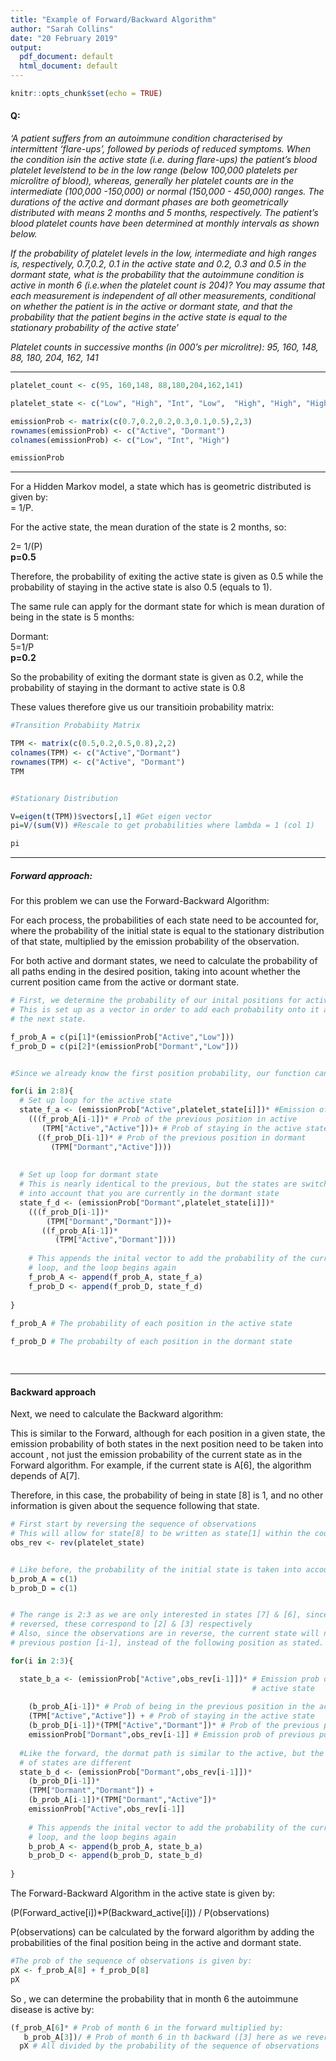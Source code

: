 ```yaml
---
title: "Example of Forward/Backward Algorithm"
author: "Sarah Collins"
date: "20 February 2019"
output:
  pdf_document: default
  html_document: default
---
```


```r
knitr::opts_chunk$set(echo = TRUE)
```


#### Q:

*'A patient suffers from an autoimmune condition characterised by intermittent ‘flare-ups’, followed by periods of reduced symptoms.  When the condition isin the active state (i.e.  during flare-ups) the patient’s blood platelet levelstend to be in the low range (below 100,000 platelets per microlitre of blood), whereas,  generally  her  platelet  counts  are  in  the  intermediate  (100,000  -150,000)  or  normal  (150,000  -  450,000)  ranges. The  durations  of  the  active  and  dormant  phases  are  both  geometrically  distributed  with  means  2 months and 5 months, respectively.  The patient’s blood platelet counts have been determined at monthly intervals as shown below.*  

*If the probability of platelet levels in the low, intermediate and high ranges is, respectively, 0.7,0.2, 0.1 in the active state and 0.2, 0.3 and 0.5 in the dormant state, what is the probability that the autoimmune condition is active in month 6 (i.e.when the platelet count is 204)?  You may assume that each measurement is independent of all other measurements, conditional on whether the patient is in the active or dormant state, and that the probability that the patient begins in the active state is equal to the stationary probability of the active state' *


*Platelet counts in successive months (in 000’s per microlitre): 95, 160, 148, 88, 180, 204, 162, 141 *


---


```r
platelet_count <- c(95, 160,148, 88,180,204,162,141)

platelet_state <- c("Low", "High", "Int", "Low",  "High", "High", "High", "Int")

emissionProb <- matrix(c(0.7,0.2,0.2,0.3,0.1,0.5),2,3)
rownames(emissionProb) <- c("Active", "Dormant")
colnames(emissionProb) <- c("Low", "Int", "High")

emissionProb
```


--- 

For a Hidden Markov model, a state which has is geometric distributed is given by:  
= 1/P.    

For the active state, the mean duration of the state is 2 months, so:    

2= 1/(P)   
**p=0.5**

Therefore, the probability of exiting the active state is given as 0.5 while the probability of staying in the active state is also 0.5 (equals to 1).

The same rule can apply for the dormant state for which is mean duration of being in the state is 5 months: 

Dormant:   
5=1/P   
**p=0.2**

So the probability of exiting the dormant state is given as 0.2, while the probability of staying in the dormant to active state is 0.8

These values therefore give us our transitioin probability matrix:

```r
#Transition Probabiity Matrix

TPM <- matrix(c(0.5,0.2,0.5,0.8),2,2)
colnames(TPM) <- c("Active","Dormant")
rownames(TPM) <- c("Active", "Dormant")
TPM


#Stationary Distribution

V=eigen(t(TPM))$vectors[,1] #Get eigen vector
pi=V/(sum(V)) #Rescale to get probabilities where lambda = 1 (col 1)

pi

```


--- 

##### Forward approach:

For this problem we can use the Forward-Backward Algorithm:

For each process, the probabilities of each state need to be accounted for, where the probability of the initial state is equal to the stationary distribution of that state, multiplied by the emission probability of the observation.   

For both active and dormant states, we need to calculate the probability of all paths ending in the desired position, taking into acount whether the current position came from the active or dormant state.

```r
# First, we determine the probability of our inital positions for active and dormant:
# This is set up as a vector in order to add each probability onto it as we move to 
# the next state.

f_prob_A = c(pi[1]*(emissionProb["Active","Low"]))
f_prob_D = c(pi[2]*(emissionProb["Dormant","Low"]))


#Since we already know the first position probability, our function can start from [2]:

for(i in 2:8){
  # Set up loop for the active state 
  state_f_a <- (emissionProb["Active",platelet_state[i]])* #Emission of position in Active
    (((f_prob_A[i-1])* # Prob of the previous position in active
       (TPM["Active","Active"]))+ # Prob of staying in the active state
      ((f_prob_D[i-1])* # Prob of the previous position in dormant
         (TPM["Dormant","Active"])))
  
  
  # Set up loop for dormant state
  # This is nearly identical to the previous, but the states are switched as it takes
  # into account that you are currently in the dormant state
  state_f_d <- (emissionProb["Dormant",platelet_state[i]])*
    (((f_prob_D[i-1])*
        (TPM["Dormant","Dormant"]))+
       ((f_prob_A[i-1])*
          (TPM["Active","Dormant"])))
  
    # This appends the inital vector to add the probability of the current state of the
    # loop, and the loop begins again
    f_prob_A <- append(f_prob_A, state_f_a)
    f_prob_D <- append(f_prob_D, state_f_d)
     
}            
            
f_prob_A # The probability of each position in the active state

f_prob_D # The probabilty of each position in the dormant state

   
```



--- 

#### Backward approach

Next, we need to calculate the Backward algorithm:

This is similar to the Forward, although for each position in a given state, the emission probability of both states in the next position need to be taken into account , not just the emission probability of the current state as in the Forward algorithm. For example, if the current state is A[6], the algorithm depends of A[7].

Therefore, in this case, the probability of being in state [8] is 1, and no other information is given about the sequence following that state. 


```r
# First start by reversing the sequence of observations
# This will allow for state[8] to be written as state[1] within the code
obs_rev <- rev(platelet_state)


# Like before, the probability of the initial state is taken into account
b_prob_A = c(1)
b_prob_D = c(1)


# The range is 2:3 as we are only interested in states [7] & [6], since the chain is
# reversed, these correspond to [2] & [3] respectively 
# Also, since the observations are in reverse, the current state will now depend on the 
# previous postion [i-1], instead of the following position as stated.

for(i in 2:3){

  state_b_a <- (emissionProb["Active",obs_rev[i-1]])* # Emission prob of previous position
                                                      # active state
    
    (b_prob_A[i-1])* # Prob of being in the previous position in the active state
    (TPM["Active","Active"]) + # Prob of staying in the active state
    (b_prob_D[i-1])*(TPM["Active","Dormant"])* # Prob of the previous position in dormant
    emissionProb["Dormant",obs_rev[i-1]] # Emission prob of previous position in dormant                                           # state
  
  #Like the forward, the dormat path is similar to the active, but the dependcies 
  # of states are different
  state_b_d <- (emissionProb["Dormant",obs_rev[i-1]])*
    (b_prob_D[i-1])*
    (TPM["Dormant","Dormant"]) +
    (b_prob_A[i-1])*(TPM["Dormant","Active"])*
    emissionProb["Active",obs_rev[i-1]]
  
    # This appends the inital vector to add the probability of the current state of the
    # loop, and the loop begins again
    b_prob_A <- append(b_prob_A, state_b_a)
    b_prob_D <- append(b_prob_D, state_b_d)
     
} 


```



The Forward-Backward Algorithm in the active state is given by:

(P(Forward_active[i])*P(Backward_active[i])) / P(observations)


P(observations) can be calculated by the forward algorithm by adding the probabilities of the final position being in the active and dormant state. 

```r
#The prob of the sequence of observations is given by:
pX <- f_prob_A[8] + f_prob_D[8]
pX
```


So , we can determine the probability that in month 6 the autoimmune disease is active by:
```r

(f_prob_A[6]* # Prob of month 6 in the forward multiplied by:
   b_prob_A[3])/ # Prob of month 6 in th backward ([3] here as we reverse,):
  pX # All divided by the probability of the sequence of observations

```



